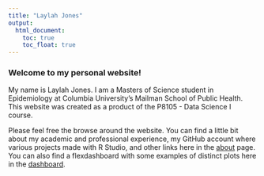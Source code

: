 ```yaml
---
title: "Laylah Jones"
output: 
  html_document:
    toc: true
    toc_float: true
---
```


### Welcome to my personal website!

My name is Laylah Jones. I am a Masters of Science student in Epidemiology at Columbia University's Mailman School of Public Health. This website was created as a product of the P8105 - Data Science I course.

Please feel free the browse around the website. You can find a little bit about my academic and professional experience, my GitHub account where various projects made with R Studio, and other links here in the [about](about.html) page. You can also find a flexdashboard with some examples of distinct plots here in the [dashboard](dashboard.html). 




